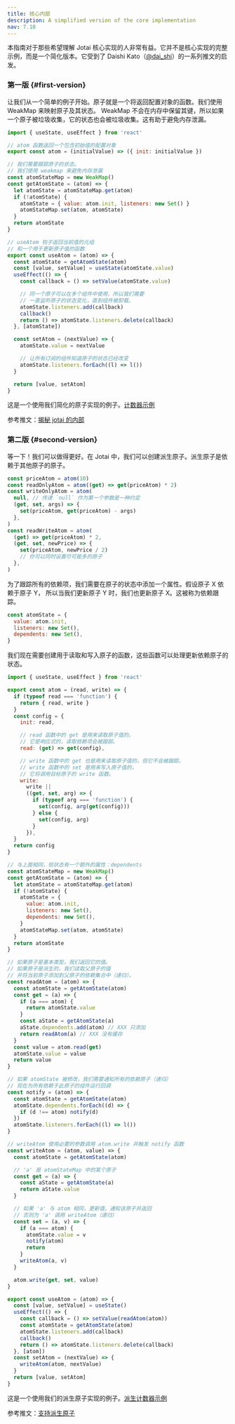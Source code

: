 ```yaml
---
title: 核心内部
description: A simplified version of the core implementation
nav: 7.10
---
```


本指南对于那些希望理解 Jotai 核心实现的人非常有益。它并不是核心实现的完整示例，而是一个简化版本。它受到了 Daishi Kato（[@dai_shi](https://twitter.com/dai_shi)）的一系列推文的启发。

### 第一版 {#first-version}

让我们从一个简单的例子开始。原子就是一个将返回配置对象的函数。我们使用 WeakMap 来映射原子及其状态。
WeakMap 不会在内存中保留其键，所以如果一个原子被垃圾收集，它的状态也会被垃圾收集。这有助于避免内存泄漏。

```js
import { useState, useEffect } from 'react'

// atom 函数返回一个包含初始值的配置对象
export const atom = (initialValue) => ({ init: initialValue })

// 我们需要跟踪原子的状态。
// 我们使用 weakmap 来避免内存泄漏
const atomStateMap = new WeakMap()
const getAtomState = (atom) => {
  let atomState = atomStateMap.get(atom)
  if (!atomState) {
    atomState = { value: atom.init, listeners: new Set() }
    atomStateMap.set(atom, atomState)
  }
  return atomState
}

// useAtom 钩子返回当前值的元组
// 和一个用于更新原子值的函数
export const useAtom = (atom) => {
  const atomState = getAtomState(atom)
  const [value, setValue] = useState(atomState.value)
  useEffect(() => {
    const callback = () => setValue(atomState.value)

    // 同一个原子可以在多个组件中使用，所以我们需要
    // 一直监听原子的状态变化，直到组件被卸载。
    atomState.listeners.add(callback)
    callback()
    return () => atomState.listeners.delete(callback)
  }, [atomState])

  const setAtom = (nextValue) => {
    atomState.value = nextValue

    // 让所有订阅的组件知道原子的状态已经改变
    atomState.listeners.forEach((l) => l())
  }

  return [value, setAtom]
}
```

这是一个使用我们简化的原子实现的例子。[计数器示例](https://codesandbox.io/s/zealous-field-z2xk6?file=/src/App.js)

参考推文：[揭秘 jotai 的内部](https://twitter.com/dai_shi/status/1484835169475653634)

### 第二版 {#second-version}

等一下！我们可以做得更好。在 Jotai 中，我们可以创建派生原子。派生原子是依赖于其他原子的原子。

```js
const priceAtom = atom(10)
const readOnlyAtom = atom((get) => get(priceAtom) * 2)
const writeOnlyAtom = atom(
  null, // 传递 `null` 作为第一个参数是一种约定
  (get, set, args) => {
    set(priceAtom, get(priceAtom) - args)
  },
)
const readWriteAtom = atom(
  (get) => get(priceAtom) * 2,
  (get, set, newPrice) => {
    set(priceAtom, newPrice / 2)
    // 你可以同时设置尽可能多的原子
  },
)
```

为了跟踪所有的依赖项，我们需要在原子的状态中添加一个属性。假设原子 X 依赖于原子 Y，
所以当我们更新原子 Y 时，我们也更新原子 X。这被称为依赖跟踪。

```js
const atomState = {
  value: atom.init,
  listeners: new Set(),
  dependents: new Set(),
}
```

我们现在需要创建用于读取和写入原子的函数，这些函数可以处理更新依赖原子的状态。

```js
import { useState, useEffect } from 'react'

export const atom = (read, write) => {
  if (typeof read === 'function') {
    return { read, write }
  }
  const config = {
    init: read,

    // read 函数中的 get 是用来读取原子值的。
    // 它是响应式的，读取依赖项会被跟踪。
    read: (get) => get(config),

    // write 函数中的 get 也是用来读取原子值的，但它不会被跟踪。
    // write 函数中的 set 是用来写入原子值的，
    // 它将调用目标原子的 write 函数。
    write:
      write ||
      ((get, set, arg) => {
        if (typeof arg === 'function') {
          set(config, arg(get(config)))
        } else {
          set(config, arg)
        }
      }),
  }
  return config
}

// 与上面相同，但状态有一个额外的属性：dependents
const atomStateMap = new WeakMap()
const getAtomState = (atom) => {
  let atomState = atomStateMap.get(atom)
  if (!atomState) {
    atomState = {
      value: atom.init,
      listeners: new Set(),
      dependents: new Set(),
    }
    atomStateMap.set(atom, atomState)
  }
  return atomState
}

// 如果原子是基本类型，我们返回它的值。
// 如果原子是派生的，我们读取父原子的值
// 并将当前原子添加到父原子的依赖集合中（递归）。
const readAtom = (atom) => {
  const atomState = getAtomState(atom)
  const get = (a) => {
    if (a === atom) {
      return atomState.value
    }
    const aState = getAtomState(a)
    aState.dependents.add(atom) // XXX 只添加
    return readAtom(a) // XXX 没有缓存
  }
  const value = atom.read(get)
  atomState.value = value
  return value
}

// 如果 atomState 被修改，我们需要通知所有的依赖原子（递归）
// 现在为所有依赖于此原子的组件运行回调
const notify = (atom) => {
  const atomState = getAtomState(atom)
  atomState.dependents.forEach((d) => {
    if (d !== atom) notify(d)
  })
  atomState.listeners.forEach((l) => l())
}

// writeAtom 使用必要的参数调用 atom.write 并触发 notify 函数
const writeAtom = (atom, value) => {
  const atomState = getAtomState(atom)

  // 'a' 是 atomStateMap 中的某个原子
  const get = (a) => {
    const aState = getAtomState(a)
    return aState.value
  }

  // 如果 'a' 与 atom 相同，更新值，通知该原子并返回
  // 否则为 'a' 调用 writeAtom（递归）
  const set = (a, v) => {
    if (a === atom) {
      atomState.value = v
      notify(atom)
      return
    }
    writeAtom(a, v)
  }

  atom.write(get, set, value)
}

export const useAtom = (atom) => {
  const [value, setValue] = useState()
  useEffect(() => {
    const callback = () => setValue(readAtom(atom))
    const atomState = getAtomState(atom)
    atomState.listeners.add(callback)
    callback()
    return () => atomState.listeners.delete(callback)
  }, [atom])
  const setAtom = (nextValue) => {
    writeAtom(atom, nextValue)
  }
  return [value, setAtom]
}
```

这是一个使用我们的派生原子实现的例子。[派生计数器示例](https://codesandbox.io/s/affectionate-chandrasekhar-nuxms?file=/src/App.js)

参考推文：[支持派生原子](https://twitter.com/dai_shi/status/1485434083778117632)
